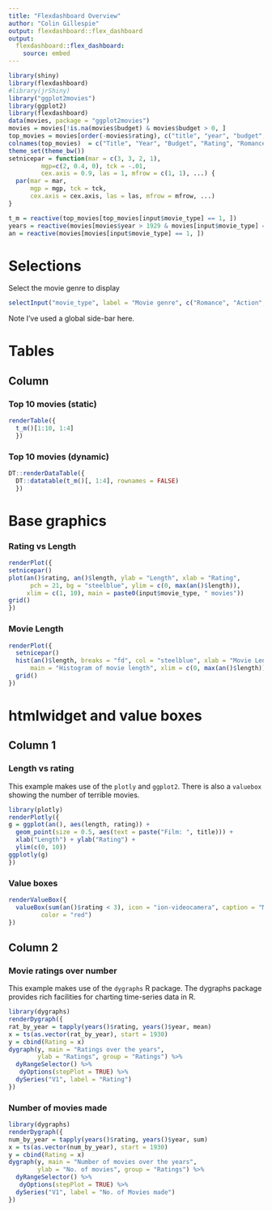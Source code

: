 ```yaml
---
title: "Flexdashboard Overview"
author: "Colin Gillespie"
output: flexdashboard::flex_dashboard
output: 
  flexdashboard::flex_dashboard:
    source: embed
---
```


```r
library(shiny)
library(flexdashboard)
#library(jrShiny)
library("ggplot2movies")
library(ggplot2)
library(flexdashboard)
data(movies, package = "ggplot2movies")
movies = movies[!is.na(movies$budget) & movies$budget > 0, ]
top_movies = movies[order(-movies$rating), c("title", "year", "budget", "rating", "Romance", "Action", "Animation"), ]
colnames(top_movies)  = c("Title", "Year", "Budget", "Rating", "Romance", "Action", "Animation")
theme_set(theme_bw())
setnicepar = function(mar = c(3, 3, 2, 1), 
         mgp=c(2, 0.4, 0), tck = -.01,
         cex.axis = 0.9, las = 1, mfrow = c(1, 1), ...) {
  par(mar = mar, 
      mgp = mgp, tck = tck,
      cex.axis = cex.axis, las = las, mfrow = mfrow, ...)
} 

t_m = reactive(top_movies[top_movies[input$movie_type] == 1, ])
years = reactive(movies[movies$year > 1929 & movies[input$movie_type] == 1, ])
an = reactive(movies[movies[input$movie_type] == 1, ])
```


Selections {.sidebar}
===============================


Select the movie genre to display

```r
selectInput("movie_type", label = "Movie genre", c("Romance", "Action", "Animation"))
```

Note I've used a global side-bar here.

Tables
===================================== 

Column {.tabset .tabset-fade}
-------------------------------------
### Top 10 movies (static)

```r
renderTable({
  t_m()[1:10, 1:4]
  })
```

### Top 10 movies (dynamic)

```r
DT::renderDataTable({
  DT::datatable(t_m()[, 1:4], rownames = FALSE)
  })
```


Base graphics 
===================================== 

### Rating vs Length

```r
renderPlot({
setnicepar()
plot(an()$rating, an()$length, ylab = "Length", xlab = "Rating", 
      pch = 21, bg = "steelblue", ylim = c(0, max(an()$length)), 
     xlim = c(1, 10), main = paste0(input$movie_type, " movies"))
grid()
})
```

### Movie Length

```r
renderPlot({
  setnicepar()
  hist(an()$length, breaks = "fd", col = "steelblue", xlab = "Movie Length", 
      main = "Histogram of movie length", xlim = c(0, max(an()$length)))
  grid()
})
```

htmlwidget and value boxes
===================================== 

Column 1 {data-width=200}
------------------------------------
### Length vs rating

This example makes use of the `plotly` and `ggplot2`. There is also a `valuebox` showing the number
of terrible movies.

```r
library(plotly)
renderPlotly({
g = ggplot(an(), aes(length, rating)) + 
  geom_point(size = 0.5, aes(text = paste("Film: ", title))) + 
  xlab("Length") + ylab("Rating") + 
  ylim(c(0, 10)) 
ggplotly(g)
})
```

### Value boxes

```r
renderValueBox({
  valueBox(sum(an()$rating < 3), icon = "ion-videocamera", caption = "Movies Rated less than 3", 
         color = "red")
})
```

Column 2 {data-width=300}
-------------------------------------

### Movie ratings over number

This example makes use of the `dygraphs` R package. The dygraphs
package provides rich facilities for charting time-series data 
in R. 

```r
library(dygraphs)
renderDygraph({
rat_by_year = tapply(years()$rating, years()$year, mean)
x = ts(as.vector(rat_by_year), start = 1930)
y = cbind(Rating = x)
dygraph(y, main = "Ratings over the years", 
        ylab = "Ratings", group = "Ratings") %>% 
  dyRangeSelector() %>%
   dyOptions(stepPlot = TRUE) %>%
  dySeries("V1", label = "Rating")
})
```

### Number of movies made

```r
library(dygraphs)
renderDygraph({
num_by_year = tapply(years()$rating, years()$year, sum)
x = ts(as.vector(num_by_year), start = 1930)
y = cbind(Rating = x)
dygraph(y, main = "Number of movies over the years", 
        ylab = "No. of movies", group = "Ratings") %>% 
  dyRangeSelector() %>%
   dyOptions(stepPlot = TRUE) %>%
  dySeries("V1", label = "No. of Movies made")
})
```





